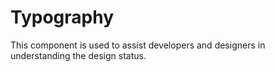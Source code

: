 
<Meta title="Design Tokens/Typography/Fixed font sizes" />

# Typography

This component is used to assist developers and designers in understanding the design status.

<FixedFontSizes />
